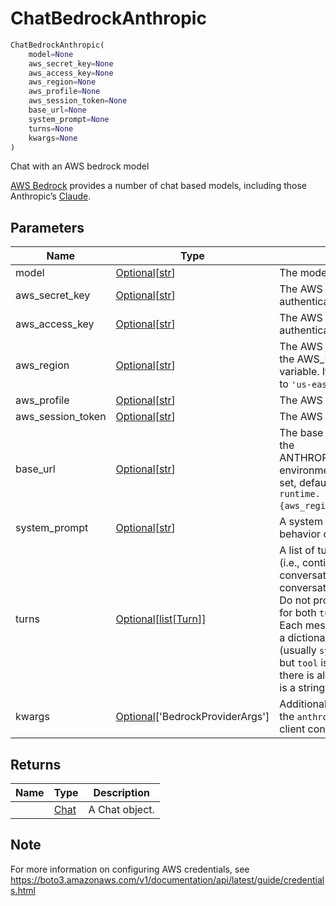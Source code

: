 # ChatBedrockAnthropic { #chatlas.ChatBedrockAnthropic }

```python
ChatBedrockAnthropic(
    model=None
    aws_secret_key=None
    aws_access_key=None
    aws_region=None
    aws_profile=None
    aws_session_token=None
    base_url=None
    system_prompt=None
    turns=None
    kwargs=None
)
```

Chat with an AWS bedrock model

[AWS Bedrock](https://aws.amazon.com/bedrock/) provides a number of chat
based models, including those Anthropic's
[Claude](https://aws.amazon.com/bedrock/claude/).

## Parameters {.doc-section .doc-section-parameters}

| Name              | Type                                                                            | Description                                                                                                                                                                                                                                                                                                                                                                                                               | Default   |
|-------------------|---------------------------------------------------------------------------------|---------------------------------------------------------------------------------------------------------------------------------------------------------------------------------------------------------------------------------------------------------------------------------------------------------------------------------------------------------------------------------------------------------------------------|-----------|
| model             | [Optional](`typing.Optional`)\[[str](`str`)\]                                   | The model to use for the chat.                                                                                                                                                                                                                                                                                                                                                                                            | `None`    |
| aws_secret_key    | [Optional](`typing.Optional`)\[[str](`str`)\]                                   | The AWS secret key to use for authentication.                                                                                                                                                                                                                                                                                                                                                                             | `None`    |
| aws_access_key    | [Optional](`typing.Optional`)\[[str](`str`)\]                                   | The AWS access key to use for authentication.                                                                                                                                                                                                                                                                                                                                                                             | `None`    |
| aws_region        | [Optional](`typing.Optional`)\[[str](`str`)\]                                   | The AWS region to use. Defaults to the AWS_REGION environment variable. If that is not set, defaults to `'us-east-1'`.                                                                                                                                                                                                                                                                                                    | `None`    |
| aws_profile       | [Optional](`typing.Optional`)\[[str](`str`)\]                                   | The AWS profile to use.                                                                                                                                                                                                                                                                                                                                                                                                   | `None`    |
| aws_session_token | [Optional](`typing.Optional`)\[[str](`str`)\]                                   | The AWS session token to use.                                                                                                                                                                                                                                                                                                                                                                                             | `None`    |
| base_url          | [Optional](`typing.Optional`)\[[str](`str`)\]                                   | The base URL to use. Defaults to the ANTHROPIC_BEDROCK_BASE_URL environment variable. If that is not set, defaults to `f"https://bedrock-runtime.{aws_region}.amazonaws.com"`.                                                                                                                                                                                                                                            | `None`    |
| system_prompt     | [Optional](`typing.Optional`)\[[str](`str`)\]                                   | A system prompt to set the behavior of the assistant.                                                                                                                                                                                                                                                                                                                                                                     | `None`    |
| turns             | [Optional](`typing.Optional`)\[[list](`list`)\[[Turn](`chatlas._turn.Turn`)\]\] | A list of turns to start the chat with (i.e., continuing a previous conversation). If not provided, the conversation begins from scratch. Do not provide non-None values for both `turns` and `system_prompt`. Each message in the list should be a dictionary with at least `role` (usually `system`, `user`, or `assistant`, but `tool` is also possible). Normally there is also a `content` field, which is a string. | `None`    |
| kwargs            | [Optional](`typing.Optional`)\[\'BedrockProviderArgs\'\]                        | Additional arguments to pass to the `anthropic.AnthropicBedrock()` client constructor.                                                                                                                                                                                                                                                                                                                                    | `None`    |

## Returns {.doc-section .doc-section-returns}

| Name   | Type                         | Description    |
|--------|------------------------------|----------------|
|        | [Chat](`chatlas._chat.Chat`) | A Chat object. |

## Note {.doc-section .doc-section-note}

For more information on configuring AWS credentials, see
<https://boto3.amazonaws.com/v1/documentation/api/latest/guide/credentials.html>